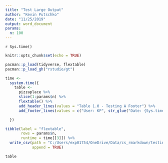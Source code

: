 ```yaml
---
title: "Test Large Output"
author: "Kevin Putschko"
date: "11/25/2019"
output: word_document
params:
  n: 100
---
```


`r Sys.time()`

```r
knitr::opts_chunk$set(echo = TRUE)

pacman::p_load(tidyverse, flextable)
pacman::p_load_gh("rstudio/gt")

time <- 
  system.time({
    table <- 
      pizzaplace %>% 
      slice(1:params$n) %>% 
      flextable() %>% 
      add_header_lines(values = "Table 1.0 - Testing A Footer") %>% 
      add_footer_lines(values = c("User: KP", str_glue("Date: {Sys.time()}")))

  })
```

```r

tibble(label = "flextable",
       rows = params$n,
       runtime = time[[3]]) %>% 
  write_csv(path = "C:/Users/exp01754/OneDrive/Data/cs_rmarkdown/testing/test_largeoutput/runtime.csv",
            append = TRUE)

table
```

